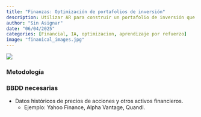 ```yaml
---
title: "Finanzas: Optimización de portafolios de inversión"
description: Utilizar AR para construir un portafolio de inversión que se ajuste dinámicamente a las fluctuaciones del mercado, maximizando el rendimiento ajustado por riesgo.
author: "Sin Asignar"
date: "06/04/2025"
categories: [Financial, IA, optimizacion, aprendizaje por refuerzo]
image: "finanical_images.jpg"
---
```


![](finanical_images.jpg){.full-width-img}

### Metodología


### BBDD necesarias

-   Datos históricos de precios de acciones y otros activos financieros.
    -   Ejemplo: Yahoo Finance, Alpha Vantage, Quandl.
